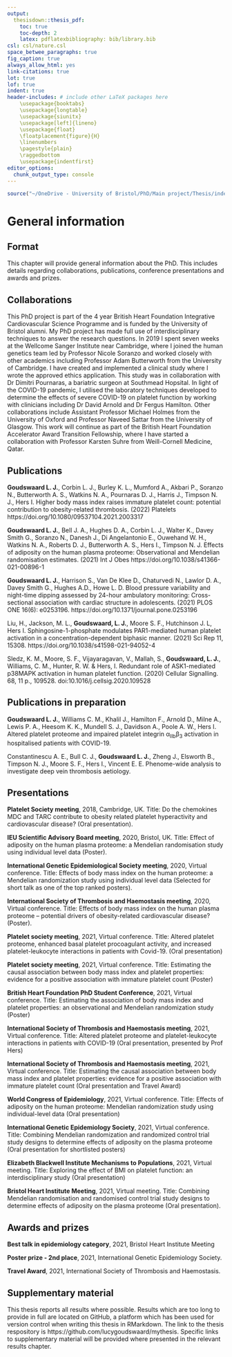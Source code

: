 ```yaml
---
output: 
  thesisdown::thesis_pdf: 
    toc: true
    toc-depth: 2
    latex: pdflatexbibliography: bib/library.bib
csl: csl/nature.csl
space_betwee_paragraphs: true
fig_caption: true
always_allow_html: yes
link-citations: true
lot: true
lof: true
indent: true
header-includes: # include other LaTeX packages here
    \usepackage{booktabs}
    \usepackage{longtable}
    \usepackage{siunitx}
    \usepackage[left]{lineno}
    \usepackage{float}
    \floatplacement{figure}{H}
    \linenumbers
    \pagestyle{plain}
    \raggedbottom 
    \usepackage{indentfirst}
editor_options: 
  chunk_output_type: console
---
```


```r
source("~/OneDrive - University of Bristol/PhD/Main project/Thesis/index/packages.R")
```
# General information

## Format
This chapter will provide general information about the PhD. This includes details regarding collaborations, publications, conference presentations and awards and prizes. 

## Collaborations 
This PhD project is part of the 4 year British Heart Foundation Integrative Cardiovascular Science Programme and is funded by the University of Bristol alumni. My PhD project has made full use of interdisciplinary techniques to answer the research questions. In 2019 I spent seven weeks at the Wellcome Sanger Institute near Cambridge, where I joined the human genetics team led by Professor Nicole Soranzo and worked closely with other academics including Professor Adam Butterworth from the University of Cambridge. I have created and implemented a clinical study where I wrote the approved ethics application. This study was in collaboration with Dr Dimitri Pournaras, a bariatric surgeon at Southmead Hopsital. In light of the COVID-19 pandemic, I utilised the laboratory techniques developed to determine the effects of severe COVID-19 on platelet function by working with clinicians including Dr David Arnold and Dr Fergus Hamilton. Other collaborations include Assistant Professor Michael Holmes from the University of Oxford and Professor Naveed Sattar from the University of Glasgow. This work will continue as part of the British Heart Foundation Accelerator Award Transition Fellowship, where I have started a collaboration with Professor Karsten Suhre from Weill-Cornell Medicine, Qatar.

## Publications

**Goudswaard L. J.**, Corbin L. J., Burley K. L., Mumford A., Akbari P., Soranzo N., Butterworth A. S., Watkins N. A., Pournaras D. J., Harris J., Timpson N. J., Hers I. Higher body mass index raises immature platelet count: potential contribution to obesity-related thrombosis. (2022) Platelets https://doi.org/10.1080/09537104.2021.2003317

**Goudswaard L. J.**, Bell J. A., Hughes D. A., Corbin L. J., Walter K., Davey Smith G., Soranzo N., Danesh J., Di Angelantonio E., Ouwehand W. H., Watkins N. A., Roberts D. J., Butterworth A. S., Hers I., Timpson N. J. Effects of adiposity on the human plasma proteome: Observational and Mendelian randomisation estimates. (2021) Int J Obes https://doi.org/10.1038/s41366-021-00896-1

**Goudswaard L. J.**, Harrison S., Van De Klee D., Chaturvedi N., Lawlor D. A., Davey Smith G., Hughes A.D., Howe L. D. Blood pressure variability and night-time dipping assessed by 24-hour ambulatory monitoring: Cross-sectional association with cardiac structure in adolescents. (2021) PLOS ONE 16(6): e0253196. https://doi.org/10.1371/journal.pone.0253196

Liu, H., Jackson, M. L., **Goudswaard, L. J.**, Moore S. F., Hutchinson J. L, Hers I.  Sphingosine-1-phosphate modulates PAR1-mediated human platelet activation in a concentration-dependent biphasic manner. (2021) Sci Rep 11, 15308. https://doi.org/10.1038/s41598-021-94052-4

Sledz, K. M., Moore, S. F., Vijayaragavan, V., Mallah, S., **Goudswaard, L. J.**, Williams, C. M., Hunter, R. W. & Hers, I. Redundant role of ASK1-mediated p38MAPK activation in human platelet function. (2020) Cellular Signalling. 68, 11 p., 109528. doi:10.1016/j.cellsig.2020.109528 

## Publications in preparation

**Goudswaard L. J.**, Williams C. M., Khalil J., Hamilton F., Arnold D., Milne A., Lewis P. A., Heesom K. K., Mundell S. J., Davidson A., Poole A. W., Hers I. Altered platelet proteome and impaired platelet integrin α~IIb~β~3~ activation in hospitalised patients with COVID-19. 

Constantinescu A. E., Bull C. J., **Goudswaard L. J.**, Zheng J., Elsworth B., Timpson N. J., Moore S. F., Hers I., Vincent E. E. Phenome-wide analysis to investigate deep vein thrombosis aetiology.

## Presentations

**Platelet Society meeting**, 2018, Cambridge, UK. Title: Do the chemokines MDC and TARC contribute to obesity related platelet hyperactivity and cardiovascular disease? (Oral presentation).

**IEU Scientific Advisory Board meeting**, 2020, Bristol, UK. Title: Effect of adiposity on the human plasma proteome: a Mendelian randomisation study using individual level data (Poster).

**International Genetic Epidemiological Society meeting**, 2020, Virtual conference. Title: Effects of body mass index on the human proteome: a Mendelian randomization study using individual level data (Selected for short talk as one of the top ranked posters).

**International Society of Thrombosis and Haemostasis meeting**, 2020, Virtual conference. Title: Effects of body mass index on the human plasma proteome – potential drivers of obesity-related cardiovascular disease? (Poster). 

**Platelet society meeting**, 2021, Virtual conference. Title: Altered platelet proteome, enhanced basal platelet procoagulant activity, and increased platelet-leukocyte interactions in patients with Covid-19. (Oral presentation)

**Platelet society meeting**, 2021, Virtual conference. Title: Estimating the causal association between body mass index and platelet properties: evidence for a positive association with immature platelet count (Poster)

**British Heart Foundation PhD Student Conference**, 2021, Virtual conference. Title: Estimating the association of body mass index and platelet properties: an observational and Mendelian randomization study (Poster)

**International Society of Thrombosis and Haemostasis meeting**, 2021, Virtual conference. Title: Altered platelet proteome and platelet-leukocyte interactions in patients with COVID-19 (Oral presentation, presented by Prof Hers)

**International Society of Thrombosis and Haemostasis meeting**, 2021, Virtual conference. Title: Estimating the causal association between body mass index and platelet properties: evidence for a positive association with immature platelet count (Oral presentation and Travel Award)

**World Congress of Epidemiology**, 2021, Virtual conference. Title: Effects of adiposity on the human proteome: Mendelian randomization study using individual-level data (Oral presentation)

**International Genetic Epidemiology Society**, 2021, Virtual conference. Title: Combining Mendelian randomization and randomized control trial study designs to determine effects of adiposity on the plasma proteome (Oral presentation for shortlisted posters)

**Elizabeth Blackwell Institute Mechanisms to Populations**, 2021, Virtual meeting. Title: Exploring the effect of BMI on platelet function: an interdisciplinary study (Oral presentation)

**Bristol Heart Institute Meeting**, 2021, Virtual meeting. Title: Combining Mendelian randomisation and randomised control trial study designs to determine effects of adiposity on the plasma proteome (Oral presentation).

## Awards and prizes

**Best talk in epidemiology category**, 2021, Bristol Heart Institute Meeting

**Poster prize - 2nd place**, 2021, International Genetic Epidemiology Society.

**Travel Award**, 2021, International Society of Thrombosis and Haemostasis.

## Supplementary material
This thesis reports all results where possible. Results which are too long to provide in full are located on GitHub, a platform which has been used for version control when writing this thesis in RMarkdown. The link to the thesis respository is https://github.com/lucygoudswaard/mythesis. Specific links to supplementary material will be provided where presented in the relevant results chapter.
